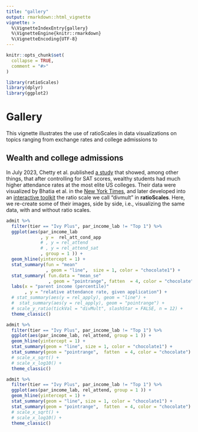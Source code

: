 ```yaml
---
title: "gallery"
output: rmarkdown::html_vignette
vignette: >
  %\VignetteIndexEntry{gallery}
  %\VignetteEngine{knitr::rmarkdown}
  %\VignetteEncoding{UTF-8}
---
```


```r
knitr::opts_chunk$set(
  collapse = TRUE,
  comment = "#>"
)
```

```r
library(ratioScales)
library(dplyr)
library(ggplot2)
```

# Gallery

This vignette illustrates the use of ratioScales in data visualizations on
topics ranging from exchange rates and college admissions to <!--everything else
-->

## Wealth and college admissions
In July 2023, Chetty et al. published [a
study](https://opportunityinsights.org/wp-content/uploads/2023/07/CollegeAdmissions_Paper.pdf)
that showed, among other things, that after controlling for SAT scores, wealthy
students had much higher attendance rates at the most elite US colleges. Their
data were visualized by Bhatia et al. in the [New York
Times](https://www.nytimes.com/interactive/2023/07/24/upshot/ivy-league-elite-college-admissions.html),
and later developed into an [interactive
toolkit](https://www.nytimes.com/interactive/2023/09/11/upshot/college-income-lookup.html)
the ratio scale we call "divmult"  in **ratioScales**. Here, we re-create some
of their images, side by side, i.e., visualizing the same data, with and without
ratio scales.

```r
admit %>% 
  filter(tier == "Ivy Plus", par_income_lab != "Top 1") %>% 
  ggplot(aes(par_income_lab
             , y =  rel_att_cond_app
             # , y = rel_attend
             # , y = rel_attend_sat
             , group = 1 )) +
  geom_hline(yintercept = 1) +
  stat_summary(fun = "mean"
               , geom = "line",  size = 1, color = "chocolate1") +
  stat_summary( fun.data = "mean_se"
                , geom = "pointrange", fatten  = 4, color = "chocolate") +
  labs(x = "parent income (percentile)"
       , y = "relative attendance rate, given application") + 
  # stat_summary(aes(y = rel_apply), geom = "line") +
  #  stat_summary(aes(y = rel_apply), geom = "pointrange") +
  # scale_y_ratio(tickVal = "divMult", slashStar = FALSE, n = 12) + 
  theme_classic()  

admit %>% 
  filter(tier == "Ivy Plus", par_income_lab != "Top 1") %>% 
  ggplot(aes(par_income_lab, rel_attend, group = 1 )) +
  geom_hline(yintercept = 1) +
  stat_summary(geom = "line", size = 1, color = "chocolate1") +
  stat_summary(geom = "pointrange",  fatten  = 4, color = "chocolate") + 
  # scale_x_sqrt() +
  # scale_x_log10() +
  theme_classic()  

admit %>% 
  filter(tier == "Ivy Plus", par_income_lab != "Top 1") %>% 
  ggplot(aes(par_income_lab, rel_attend, group = 1 )) +
  geom_hline(yintercept = 1) +
  stat_summary(geom = "line", size = 1, color = "chocolate1") +
  stat_summary(geom = "pointrange",  fatten  = 4, color = "chocolate") + 
  # scale_x_sqrt() +
  # scale_x_log10() +
  theme_classic()  
  

```


